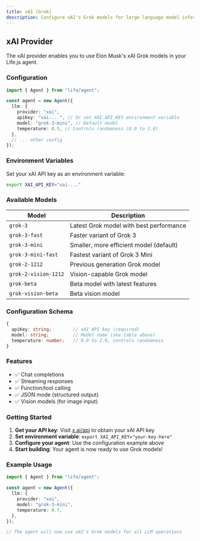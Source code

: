 ```yaml
---
title: xAI (Grok)
description: Configure xAI's Grok models for large language model inference
---
```


## xAI Provider

The xAI provider enables you to use Elon Musk's xAI Grok models in your Life.js agent.

### Configuration

```typescript
import { Agent } from "life/agent";

const agent = new Agent({
  llm: {
    provider: "xai",
    apiKey: "xai-...", // Or set XAI_API_KEY environment variable
    model: "grok-3-mini", // Default model
    temperature: 0.5, // Controls randomness (0.0 to 2.0)
  },
  // ... other config
});
```

### Environment Variables

Set your xAI API key as an environment variable:

```bash
export XAI_API_KEY="xai-..."
```

### Available Models

| Model | Description |
|-------|-------------|
| `grok-3` | Latest Grok model with best performance |
| `grok-3-fast` | Faster variant of Grok 3 |
| `grok-3-mini` | Smaller, more efficient model (default) |
| `grok-3-mini-fast` | Fastest variant of Grok 3 Mini |
| `grok-2-1212` | Previous generation Grok model |
| `grok-2-vision-1212` | Vision-capable Grok model |
| `grok-beta` | Beta model with latest features |
| `grok-vision-beta` | Beta vision model |

### Configuration Schema

```typescript
{
  apiKey: string;        // xAI API key (required)
  model: string;         // Model name (see table above)
  temperature: number;   // 0.0 to 2.0, controls randomness
}
```

### Features

- ✅ Chat completions
- ✅ Streaming responses
- ✅ Function/tool calling
- ✅ JSON mode (structured output)
- ✅ Vision models (for image input)

### Getting Started

1. **Get your API key**: Visit [x.ai/api](https://x.ai/api) to obtain your xAI API key
2. **Set environment variable**: `export XAI_API_KEY="your-key-here"`
3. **Configure your agent**: Use the configuration example above
4. **Start building**: Your agent is now ready to use Grok models!

### Example Usage

```typescript
import { Agent } from "life/agent";

const agent = new Agent({
  llm: {
    provider: "xai",
    model: "grok-3-mini",
    temperature: 0.7,
  },
});

// The agent will now use xAI's Grok models for all LLM operations
```